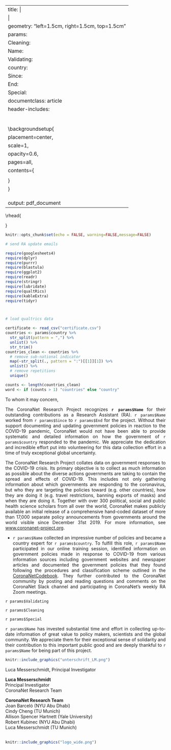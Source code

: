 
---
title: |
  | \vspace{-3cm} \fontfamily{cmr}\fontsize{20}{100}\selectfont {\color{cngray} \textbf{Certificate of Appreciation}}
geometry: "left=1.5cm, right=1.5cm, top=1.5cm"
params:
  Cleaning: 
  Name: 
  Validating: 
  country: 
  Since: 
  End:
  Special:
documentclass: article
header-includes:
  \usepackage{background}
  \usepackage{float}
  \usepackage{fancyhdr}
  \usepackage{xcolor}
  \usepackage{microtype}
  \pagenumbering{gobble}
  \backgroundsetup{
  placement=center,
  scale=1,
  opacity=0.6,
  pages=all,
  contents={
  \includegraphics[width=\paperwidth,height=\paperheight]{../../../img/background.png}
  }
  }
  \definecolor{cnlightgray}{RGB}{137, 137, 137}
  \definecolor{cngray}{RGB}{80, 80, 80}
  \definecolor{cntext}{RGB}{45, 45, 45}
output: pdf_document
---
\addtolength{\headheight}{2.0cm}
\pagestyle{fancyplain}
\fancyhf{}
\rhead{\begin{tabular}{l}
\includegraphics[height=2cm]{../../../img/logo_transparent.png} \\ 
\fontsize{12}{4}\fontfamily{phv}\selectfont \hspace{0.45cm} {\color{cngray} `r format(Sys.time(), '%m/%d/%Y')`}
\end{tabular}}
\renewcommand{\headrulewidth}{0pt} 
```r
knitr::opts_chunk$set(echo = FALSE, warning=FALSE,message=FALSE)

# send RA update emails

require(googlesheets4)
require(dplyr)
require(purrr)
require(blastula)
require(ggplot2)
require(readr)
require(stringr)
require(lubridate)
require(qualtRics)
require(kableExtra)
require(tidyr)



# load qualtrics data 

certificate <- read_csv("certificate.csv")
countries <- params$country %>%
  str_split(pattern = ",") %>%
  unlist() %>%
  str_trim()
countries_clean <- countries %>%
  # remove sub-national indicator
  map(~str_split(., pattern = ":")[[1]][1]) %>%
  unlist() %>%
  # remove repetitions
  unique()

counts <- length(countries_clean)
word <- if (counts > 1) "countries" else "country"

```
<style>
body {
text-align: justify}
</style>

\fontfamily{cmr}\fontsize{12}{4}\selectfont
\setlength{\baselineskip}{0.5cm}

\color{cntext}
To whom it may concern, 

The CoronaNet Research Project recognizes **`r params$Name`** for their outstanding contributions as a Research Assistant (RA). `r params$Name` worked from `r params$Since` to `r params$End` for the project. Without their support documenting and updating government policies in reaction to the COVID-19 pandemic, CoronaNet would not have been able to provide systematic and detailed information on how the government of  `r params$country` responded to the pandemic. We appreciate the dedication and incredible effort put into volunteering for this data collection effort in a time of truly exceptional global uncertainty.

The CoronaNet Research Project collates data on government responses to the COVID-19 crisis. Its primary objective is to collect as much information as possible about the diverse actions governments are taking to contain the spread and effects of COVID-19. This includes not only gathering information about which governments are responding to the coronavirus, but who they are targeting the policies toward (e.g. other countries), how they are doing it (e.g. travel restrictions, banning exports of masks) and when they are doing it. Together with over 300 political, social and public health science scholars from all over the world, CoronaNet makes publicly available an initial release of a comprehensive hand-coded dataset of more than 17,000 separate policy announcements from governments around the world visible since December 31st 2019. For more information, see [www.coronanet-project.org](www.coronanet-project.org).

* `r params$Name` collected an impressive number of policies and became a country expert for `r params$country`. To fulfill this role, `r params$Name` participated in our online training session, identified information on government policies made in response to COVID-19 from various information sources including government websites and newspaper articles and documented the government policies that they found following the procedures and classification scheme outlined in the [CoronaNetCodebook](https://docs.google.com/document/d/1zvNMpwj0onFvUZ_gLl4RRjqS-clbHv3TIX6EOHofsME/edit?usp=sharing). They further contributed to the CoronaNet community by posting and reading questions and comments on the CoronaNet Slack channel and participating in CoronaNet's weekly RA Zoom meetings. 

`r params$Validating`

`r params$Cleaning`

`r params$Special`

`r params$Name` has invested substantial time and effort in collecting up-to-date information of great value to policy makers, scientists and the global community. We appreciate them for their exceptional sense of solidarity and their contribution to this important public good and are deeply thankful to `r params$Name` for being part of this project.


\vspace{1cm}


```r
knitr::include_graphics("unterschrift_LM.png")
```

Luca Messerschmidt, Principal Investigator
<br>

\fontsize{12}{4}\selectfont
\vspace{0.3cm}
\setlength{\baselineskip}{0.5cm}
**Luca Messerschmidt**  
Principal Investigator  
CoronaNet Research Team  

\vspace{0.1cm}
**CoronaNet Research Team**  
Joan Barceló (NYU Abu Dhabi)  
Cindy Cheng (TU Munich)  
Allison Spencer Hartnett (Yale University)  
Robert Kubinec (NYU Abu Dhabi)  
Luca Messerschmidt (TU Munich)  
<br>

```r
knitr::include_graphics("logo_wide.png")
```